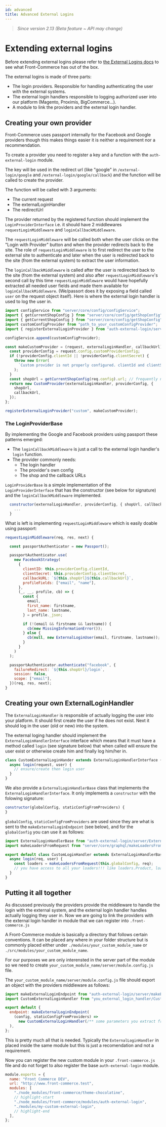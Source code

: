 ```yaml
---
id: advanced
title: Advanced External Logins
---
```


> _Since version 2.13 (Beta feature ~ API may change)_

# Extending external logins

Before extending external logins please refer to
[the External Logins docs](/docs/advanced/features/external-logins)
to see what Front-Commerce has out of the box.

The external logins is made of three parts:

- The login providers. Responsible for handling authenticating the user with the
  external systems.
- The external login handlers responsible to logging authorized user into our
  platform (Magento, Proximis, BigCommerce...).
- A module to link the providers and the external login handler.

## Creating your own provider

Front-Commerce uses passport internally for the Facebook and Google providers
though this makes things easier it is neither a requirement nor a
recommendation.

To create a provider you need to register a key and a function with the
`auth-external-login` module.

The key will be used in the redirect url (like "google" in
`/external-login/google` and `/external-login/google/callback`) and the function
will be called to create the provider.

The function will be called with 3 arguments:

- The current request
- The externalLoginHandler
- The redirectUrl

The provider returned by the registered function should implement the
`LoginProviderInterface` i.e. it should have 2 middlewares
`requestLoginMiddleware` and `loginCallbackMiddleware`.

The `requestLoginMiddleware` will be called both when the user clicks on the
"Login with Provider" button and when the provider redirects back to the site.
The role of `requestLoginMiddleware` is to first redirect the user to the
external site to authenticate and later when the user is redirected back to the
site (from the external system) to extract the user information.

The `loginCallbackMiddleware` is called after the user is redirected back to the
site (from the external system) and also after `requestLoginMiddleware`'s second
call by this time `requestLoginMiddleware` would have hopefully extracted all
needed user fields and made them available for `loginCallbackMiddleware`.
(We/passort does it by exposing a field called `user` on the request object
itself). Here is where the external login handler is used to log the user in.

```js
import configService from "server/core/config/configService";
import { getCurrentShopConfig } from "server/core/config/getShopConfig";
import { getCurrentShopConfig } from "server/core/config/getShopConfig";
import customConfigProvider from "path_to_your_customConfigProvider";
import { registerExternalLoginProvider } from "auth-external-login/server/providers";

configService.append(customConfigProvider);

const makeCustomProvider = (request, externalLoginHandler, callbackUrl) => {
  const providerConfig = request.config.customProviderConfig;
  if (!providerConfig.clientId || !providerConfig.clientSecret) {
    throw new Error(
      `Custom provider is not properly configured. clientId and clientSecret are required!`
    );
  }
  const shopUrl = getCurrentShopConfig(req.config).url; // frequently needed to keep current store selected upon redirection
  return new CustomProvider(externalLoginHandler, providerConfig, {
    shopUrl,
    callbackUrl,
  });
};

registerExternalLoginProvider("custom", makeCustomProvider);
```

### The LoginProviderBase

By implementing the Google and Facebook providers using passport these patterns
emerged:

- The `loginCallbackMiddleware` is just a call to the external login handler's
  `login` function.
- The provider commonly needs:
  - The login handler
  - The provider's own config
  - The shop and the callback URLs

`LoginProviderBase` is a simple implementation of the `LoginProviderInterface`
that has the constructor (see below for signature) and the
`loginCallbackMiddleware` implemented.

```js
  constructor(externalLoginHandler, providerConfig, { shopUrl, callbackUrl }) {
    ...
  }
```

What is left is implementing `requestLoginMiddleware` which is easily doable
using passport:

```js
requestLoginMiddleware(req, res, next) {

  const passportAuthenticator = new Passport();

  passportAuthenticator.use(
    new FacebookStrategy(
      {
        clientID: this.providerConfig.clientId,
        clientSecret: this.providerConfig.clientSecret,
        callbackURL: `${this.shopUrl}${this.callbackUrl}`,
        profileFields: ["email", "name"],
      },
      (_, __, profile, cb) => {
        const {
          email,
          first_name: firstname,
          last_name: lastname,
        } = profile._json;

        if (!(email && firstname && lastname)) {
          cb(new MissingInformationError());
        } else {
          cb(null, new ExternalLoginUser(email, firstname, lastname));
        }
      }
    )
  );

  passportAuthenticator.authenticate("facebook", {
    failureRedirect: `${this.shopUrl}/login`,
    session: false,
    scope: ["email"],
  })(req, res, next);
}
```

## Creating your own ExternalLoginHandler

The `ExternalLoginHandler` is responsible of actually logging the user into your
platform. It should first create the user if he does not exist. Next it should
log in the user (old or new) into the system.

The external loging handler should implement the `ExternalLoginHandlerInterface`
interface which means that it must have a method called `login` (see signature
below) that when called will ensure the user exist or otherwise create him and
finally log him/her in.

```js
class CustomExternalLoginHander extends ExternalLoginHandlerInterface {
  async login(request, user) {
    // ensure/create then login user
  }
}
```

We also provide a `ExternalLoginHandlerBase` class that implements the
`ExternalLoginHandlerInterface`. It only implements a `constructor` with the
folowing signature:

```js
constructor(globalConfig, staticConfigFromProviders) {
}
```

`globalConfig`, `staticConfigFromProviders` are used since they are what is sent
to the `makeExternalLoginEndpoint` (see below), and for the `globalConfig` you
can use it as follows:

```js
import ExternalLoginHandlerBase from "auth-external-login/server/ExternalLoginHandlerBase";
import makeLoadersFromRequest from "server/core/graphql/makeLoadersFromRequest";

export default class CustomLoginHandler extends ExternalLoginHandlerBase {
  async login(req, user) {
    const loaders = makeLoadersFromRequest(this.globalConfig, req);
    // you have access to all your loaders!!! like loaders.Product, loaders.Customer...
  }
}
```

## Putting it all together

As discussed previously the providers provide the middleware to handle the login
with the external system, and the external login handler handles actually
logging they user in. Now we are going to link the providers with the external
login handler in module that we can register into `.front-commerce.js`

A Front-Commerce module is basically a directory that follows certain
conventions. It can be placed any where in your folder structure but is commonly
placed either under `./modules/your_custom_module_name` or
`./src/modules/your_custom_module_name`.

For our purposes we are only interensted in the server part of the module so we
need to create `your_custom_module_name/server/module.config.js` file.

The `your_custom_module_name/server/module.config.js` file should export an
object with the providers middleware as follows:

```js
import makeExternalLoginEndpoint from "auth-external-login/server/makeExternalLoginEndpoint";
import CustomExternalLoginHandler from "you_external_login_handler/CustomExternalLoginHandler";

export default {
  endpoint: makeExternalLoginEndpoint(
    (config, staticConfigFromProviders) =>
      new CustomExternalLoginHandler(/** some parameters you extract from the configs */)
  ),
};
```

This is pretty much all that is needed. Typically the `ExternalLoginHandler` in
placed inside the same module but this is just a recomendation and not a
requirement.

Now you can register the new custom module in your `.front-commerce.js` file and
do not forget to also register the base `auth-external-login` module.

```js title=".front-commerce.js"
module.exports = {
  name: "Front Commerce DEV",
  url: "http://www.front-commerce.test",
  modules: [
    "./node_modules/front-commerce/theme-chocolatine",
    // highlight-start
    "./node_modules/front-commerce/modules/auth-external-login",
    "./modules/my-custom-external-login",
    // highlight-end
  ],
};
```
